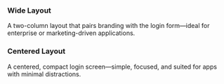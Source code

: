 

### Wide Layout

A two-column layout that pairs branding with the login form—ideal for enterprise or marketing-driven applications.

<CodeBlock code={loginFull} />

### Centered Layout

A centered, compact login screen—simple, focused, and suited for apps with minimal distractions.

<CodeBlock code={loginShort} />
